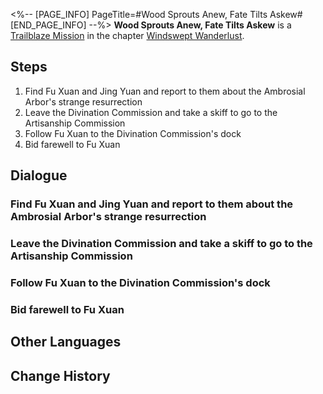 <%-- [PAGE_INFO]
PageTitle=#Wood Sprouts Anew, Fate Tilts Askew#
[END_PAGE_INFO] --%>
{{Stub|Dialogue, characters, and location(s)}}
{{Mission Infobox
|id            = 1021001
|title         = 
|image         = Mission Wood Sprouts Anew, Fate Tilts Askew.png
|type          = Trailblaze
|event_name    = 
|chapter       = Windswept Wanderlust
|requirements  = [[Trailblaze Mission]] ''[[Omniscient Inquiry of Arcana]]'' completed
|summary       = The revival of the Ambrosial Arbor makes the location of the Stellaron on the Luofu abundantly clear, but the culprit of this disaster remains obscure.<br />Fu Xuan is tasked to lead the Cloud Knights and keep watch over the Alchemy Commission delve next to the Ambrosial Arbor. As for you, based on the principle that a good tool should be used until it breaks &mdash; Errr, that the reward for hard work is more work! Jing Yuan asks you to find out what is happening in the radio-silent Artisanship Commission, and head to the Alchemy Commission via a shortcut.
|characters    = <!--characters that appear in this mission-->
|startLocation = <!--location as it intially appears on the mission screen-->
|world         = <!--i.e. Penacony-->
|area          = <!--i.e. A Child's Dream-->
|prev          = 
|next          = Humming Antlers, Entwined Horns
|exp           = 600
|credits       = 25000
|stellarJade   = 
|other         = {{Card List|Refined Aether*3;"Upon the Firmament"*1|delim=;}}
}}
'''Wood Sprouts Anew, Fate Tilts Askew''' is a [[Trailblaze Mission]] in the chapter [[Windswept Wanderlust]].

==Steps==
# Find Fu Xuan and Jing Yuan and report to them about the Ambrosial Arbor's strange resurrection
# Leave the Divination Commission and take a skiff to go to the Artisanship Commission
# Follow Fu Xuan to the Divination Commission's dock
# Bid farewell to Fu Xuan

<!--
==Gameplay Notes==

--><!--
==Trial Character==

-->
==Dialogue==
{{Stub Dialogue}}
{{Dialogue Start}}
:{{tx}}
{{Dialogue End}}

===Find Fu Xuan and Jing Yuan and report to them about the Ambrosial Arbor's strange resurrection===
{{Mission Description|type=trailblaze|location=<!--to be added-->|update|You learn from your conversation with Kafka that the Stellaron Hunters aim to "slay Aeons." Can mortals as powerless as dust harm the gods, which appear as grand as celestial bodies?<br />Kafka does not answer and simply gazes into the distance, as if she had already predicted the current scourge. The divine construct, the Ambrosial Arbor, has been revived in the depths of a distant delve and threatens to pierce the sky after having withered millennia ago. The Stellaron Hunter then departs, leaving you alone in your confusion.}}
{{Dialogue Start}}
:{{tx}}
{{Dialogue End}}

===Leave the Divination Commission and take a skiff to go to the Artisanship Commission===
{{Mission Description|type=trailblaze|location=<!--to be added-->|update|The revival of the Ambrosial Arbor makes the location of the Stellaron on the Luofu abundantly clear, but the culprit of this disaster remains obscure.<br />Fu Xuan is tasked to lead the Cloud Knights and keep watch over the Alchemy Commission delve next to the Ambrosial Arbor. As for you, based on the principle that a good tool should be used until it breaks &mdash; Errr, that the reward for hard work is more work! Jing Yuan asks you to find out what is happening in the radio-silent Artisanship Commission, and head to the Alchemy Commission via a shortcut.}}
{{Dialogue Start}}
:{{tx}}
{{Dialogue End}}

===Follow Fu Xuan to the Divination Commission's dock===
{{Mission Description|type=trailblaze|location=<!--to be added-->|update|The revival of the Ambrosial Arbor makes the location of the Stellaron on the Luofu abundantly clear, but the culprit of this disaster remains obscure.<br />Fu Xuan is tasked to lead the Cloud Knights and keep watch over the Alchemy Commission delve next to the Ambrosial Arbor. As for you, based on the principle that a good tool should be used until it breaks &mdash; Errr, that the reward for hard work is more work! Jing Yuan asks you to find out what is happening in the radio-silent Artisanship Commission, and head to the Alchemy Commission via a shortcut.}}
{{Dialogue Start}}
:{{tx}}
{{Dialogue End}}

===Bid farewell to Fu Xuan===
{{Mission Description|type=trailblaze|location=<!--to be added-->|update|The revival of the Ambrosial Arbor makes the location of the Stellaron on the Luofu abundantly clear, but the culprit of this disaster remains obscure.<br />Fu Xuan is tasked to lead the Cloud Knights and keep watch over the Alchemy Commission delve next to the Ambrosial Arbor. As for you, based on the principle that a good tool should be used until it breaks &mdash; Errr, that the reward for hard work is more work! Jing Yuan asks you to find out what is happening in the radio-silent Artisanship Commission, and head to the Alchemy Commission via a shortcut.}}
{{Dialogue Start}}
:{{tx}}
{{Dialogue End}}

==Other Languages==
{{Other Languages
|en   = Wood Sprouts Anew, Fate Tilts Askew
|zhs  = 神木重萌，掣转天衡
|zht  = 神木重萌，掣轉天衡
|ja   = 神木再萌、掣肘されし天衡
|ko   = 움트는 신목, 기울어진 운명
|es   = Los brotes de la madera tuercen el destino
|fr   = Repousse du bois, destin aux abois
|ru   = Ветвей возвращенье, судьбы хитросплетенья
|th   = พฤกษาเบ่งบาน ผันเปลี่ยนสมดุล
|vi   = Thần Mộc Trùng Sinh, Nghịch Chuyển Cân Bằng
|de   = Göttliche Wiederauferstehung verzerrt das Gleichgewicht
|id   = Akar Lahir Kembali, Dunia Panik Lagi
|pt   = A Madeira Brota De Novo, O Destino se Inclina Sinuoso
}}

==Change History==
{{Change History|1.0}}
